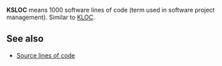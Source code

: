
'''KSLOC''' means 1000 software lines of code (term used in software project management). Similar to [[KLOC]].

==See also==
* [[Source lines of code]]

{{comp-stub}}